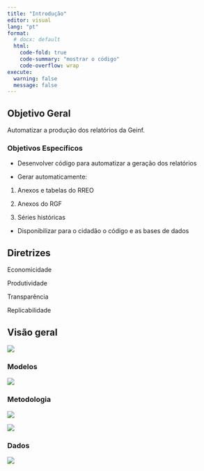 ```yaml
---
title: "Introdução"
editor: visual
lang: "pt"
format:
  # docx: default
  html:
    code-fold: true
    code-summary: "mostrar o código"
    code-overflow: wrap
execute:
  warning: false
  message: false
---
```


## Objetivo Geral

Automatizar a produção dos relatórios da Geinf.

### Objetivos Específicos

-   Desenvolver código para automatizar a geração dos relatórios

-   Gerar automaticamente:

1.  Anexos e tabelas do RREO

2.  Anexos do RGF

3.  Séries históricas

-   Disponibilizar para o cidadão o código e as bases de dados

## Diretrizes

Economicidade

Produtividade

Transparência

Replicabilidade

## Visão geral

![](/visao_geral.png)

### Modelos

![](/modelo_anexo_02.png)

### Metodologia

![](/metodologia_tabela_03.png)

![](/metodologia_tabela_02.png)

### Dados

![](/dados_tg.png)
